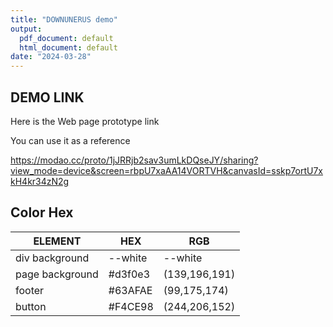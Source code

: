 ---
title: "DOWNUNERUS demo"
output:
  pdf_document: default
  html_document: default
date: "2024-03-28"
---

## DEMO LINK

Here is the Web page prototype link

You can use it as a reference

<https://modao.cc/proto/1jJRRjb2sav3umLkDQseJY/sharing?view_mode=device&screen=rbpU7xaAA14VORTVH&canvasId=sskp7ortU7xkH4kr34zN2g>

## Color Hex

| ELEMENT         | HEX      | RGB           |
|-----------------|----------|---------------|
| div background  | \--white | \--white      |
| page background | #d3f0e3  | (139,196,191) |
| footer          | #63AFAE  | (99,175,174)  |
| button          | #F4CE98  | (244,206,152) |
